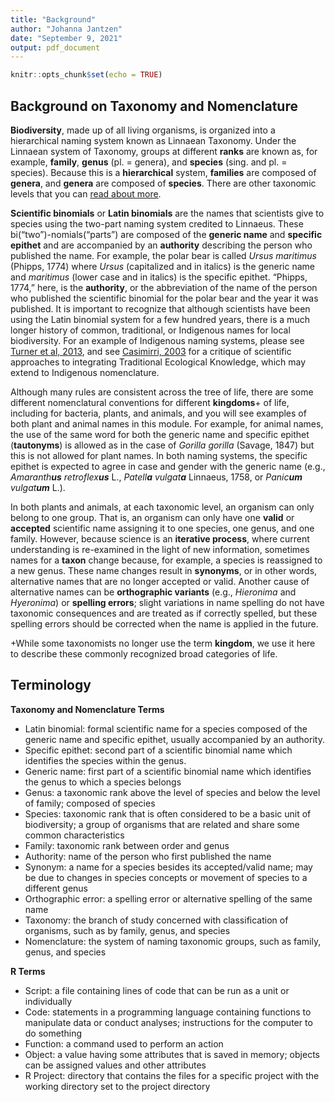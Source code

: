 ```yaml
---
title: "Background"
author: "Johanna Jantzen"
date: "September 9, 2021"
output: pdf_document
---
```


```r
knitr::opts_chunk$set(echo = TRUE)
```

## Background on Taxonomy and Nomenclature

**Biodiversity**, made up of all living organisms, is organized into a hierarchical naming system known as Linnaean Taxonomy. Under the Linnaean system of Taxonomy, groups at different **ranks** are known as, for example, **family**, **genus** (pl. = genera), and **species** (sing. and pl. = species). Because this is a **hierarchical** system, **families** are composed of **genera**, and **genera** are composed of **species**. There are other taxonomic levels that you can [read about more](https://www.britannica.com/science/taxonomy/Ranks). 

**Scientific binomials** or **Latin binomials** are the names that scientists give to species using the two-part naming system credited to Linnaeus. These bi(“two”)-nomials(“parts”) are composed of the **generic name** and **specific epithet** and are accompanied by an **authority** describing the person who published the name. For example, the polar bear is called *Ursus maritimus* (Phipps, 1774) where *Ursus* (capitalized and in italics) is the generic name and *maritimus* (lower case and in italics) is the specific epithet. “Phipps, 1774,” here, is the **authority**, or the abbreviation of the name of the person who published the scientific binomial for the polar bear and the year it was published. It is important to recognize that although scientists have been using the Latin binomial system for a few hundred years, there is a much longer history of common, traditional, or Indigenous names for local biodiversity. For an example of Indigenous naming systems, please see [Turner et al, 2013](http://citeseerx.ist.psu.edu/viewdoc/download?doi=10.1.1.843.2670&rep=rep1&type=pdf), and see [Casimirri, 2003](http://www.fao.org/3/XII/0887-A3.htm) for a critique of scientific approaches to integrating Traditional Ecological Knowledge, which may extend to Indigenous nomenclature.

Although many rules are consistent across the tree of life, there are some different nomenclatural conventions for different **kingdoms**+ of life, including for bacteria, plants, and animals, and you will see examples of both plant and animal names in this module. For example, for animal names, the use of the same word for both the generic name and specific epithet (**tautonyms**) is allowed as in the case of *Gorilla gorilla* (Savage, 1847) but this is not allowed for plant names. In both naming systems, the specific epithet is expected to agree in case and gender with the generic name (e.g., *Amaranth**us** retroflex**us** * L.,  *Patell**a** vulgat**a** * Linnaeus, 1758, or *Panic**um** vulgat**um** *L.). 

In both plants and animals, at each taxonomic level, an organism can only belong to one group. That is, an organism can only have one **valid** or **accepted** scientific name assigning it to one species, one genus, and one family. However, because science is an **iterative process**, where current understanding is re-examined in the light of new information, sometimes names for a **taxon** change because, for example, a species is reassigned to a new genus. These name changes result in **synonyms**, or in other words, alternative names that are no longer accepted or valid. Another cause of alternative names can be **orthographic variants** (e.g., *Hieronima* and *Hyeronima*) or **spelling errors**; slight variations in name spelling do not have taxonomic consequences and are treated as if correctly spelled, but these spelling errors should be corrected when the name is applied in the future. 

+While some taxonomists no longer use the term **kingdom**, we use it here to describe these commonly recognized broad categories of life.

\newpage

## Terminology

**Taxonomy and Nomenclature Terms**

* Latin binomial: formal scientific name for a species composed of the generic name and specific epithet, usually accompanied by an authority.
* Specific epithet: second part of a scientific binomial name which identifies the species within the genus.
* Generic name: first part of a scientific binomial name which identifies the genus to which a species belongs
* Genus: a taxonomic rank above the level of species and below the level of family; composed of species
* Species: taxonomic rank that is often considered to be a basic unit of biodiversity; a group of organisms that are related and share some common characteristics
* Family: taxonomic rank between order and genus
* Authority: name of the person who first published the name
* Synonym: a name for a species besides its accepted/valid name; may be due to changes in species concepts or movement of species to a different genus
* Orthographic error: a spelling error or alternative spelling of the same name
* Taxonomy: the branch of study concerned with classification of organisms, such as by family, genus, and species
* Nomenclature: the system of naming taxonomic groups, such as family, genus, and species

**R Terms**

* Script: a file containing lines of code that can be run as a unit or individually
* Code: statements in a programming language containing functions to manipulate data or conduct analyses; instructions for the computer to do something
* Function: a command used to perform an action
* Object: a value having some attributes that is saved in memory; objects can be assigned values and other attributes
* R Project: directory that contains the files for a specific project with the working directory set to the project directory





